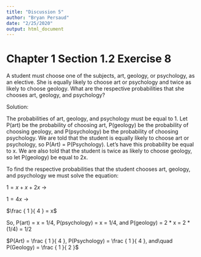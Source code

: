 ---
title: "Discussion 5"
author: "Bryan Persaud"
date: "2/25/2020"
output: html_document
---

# Chapter 1 Section 1.2 Exercise 8 

A student must choose one of the subjects, art, geology, or psychology, as an elective. She is equally likely to choose art or psychology and twice as likely to choose geology. What are the respective probabilities that she chooses art, geology, and psychology?

Solution:

The probabilities of art, geology, and psychology must be equal to 1. Let P(art) be the probability of choosing art, P(geology) be the probability of choosing geology, and P(psychology) be the probability of choosing psychology. We are told that the student is equally likely to choose art or psychology, so P(Art) = P(Psychology). Let's have this probability be equal to x. We are also told that the student is twice as likely to choose geology, so  let P(geology) be equal to 2x.

To find the respective probabilities that the student chooses art, geology, and psychology we must solve the equation:

$1 = x + x + 2x$ ->

$1 = 4x$ ->

$\frac { 1 }{ 4 } = x$

So, P(art) = x = 1/4, P(psychology) = x = 1/4, and P(geology) = 2 * x = 2 * (1/4) = 1/2

$P(Art) = \frac { 1 }{ 4 }, P(Psychology) = \frac { 1 }{ 4 }, and\quad P(Geology) = \frac { 1 }{ 2 }$